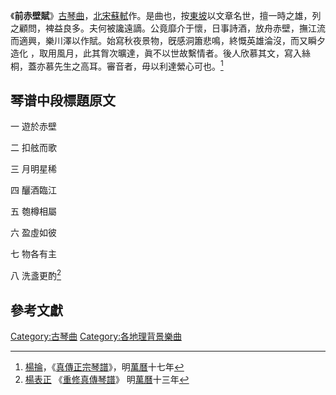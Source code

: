 {{About|古琴曲|同名文章|前赤壁賦}}
《'''前赤壁賦'''》[[古琴曲|古琴曲]]，[[北宋|北宋]][[蘇軾|蘇軾]]作。是曲也，按[[東坡|東坡]]以文章名世，擅一時之雄，列之顧問，裨益良多。夫何被讒遠謫。公竟靡介于懷，日事詩酒，放舟赤壁，撫江流而適興，樂川澤以作賦。始寫秋夜景物，旣感洞簫悲鳴，終慨英雄淪沒，而又瞬夕造化 ，取用風月，此其胷次曠達，眞不以世故繫情者。後人欣慕其文，寫入絲桐，蓋亦慕先生之高耳。審音者，毋以利達縈心可也。<ref> [[楊掄_(萬曆進士)|楊掄]]，《[[真傳正宗琴譜|真傳正宗琴譜]]》，明[[萬曆|萬曆]]十七年</ref>

==琴谱中段標題原文==
一 遊於赤壁

二 扣舷而歌

三 月明星稀

四 釃酒臨江

五 匏樽相屬

六 盈虛如彼

七 物各有主

八 洗盞更酌<ref> [[楊表正|楊表正]] 《[[重修真傳琴譜|重修真傳琴譜]]》 明[[萬曆|萬曆]]十三年</ref>

==參考文獻==
{{reflist}}

[[Category:古琴曲|Category:古琴曲]]
[[Category:各地理背景樂曲|Category:各地理背景樂曲]]